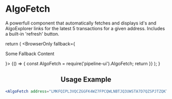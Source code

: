# AlgoFetch

A powerfull component that automatically fetches and displays id's and AlgoExplorer links for the latest 5 transactions for a given address. Includes a built-in 'refresh' button. 


  return (
    <BrowserOnly fallback={<p>Some Fallback Content</p>}>
      {() => {
const AlgoFetch = require('pipeline-ui').AlgoFetch; return <AlgoFetch align="center" address="LMKFQIPL3VQCZGGFK4WZ7FPCQWLNBTJQ3UWSTA7D7QZSPJTZQKTDVT7WG4" />      }}
    </BrowserOnly>
  );
}

<BrowserOnlyTable />

## Usage Example

```jsx
<AlgoFetch address="LMKFQIPL3VQCZGGFK4WZ7FPCQWLNBTJQ3UWSTA7D7QZSPJTZQKTDVT7WG4"/>
```